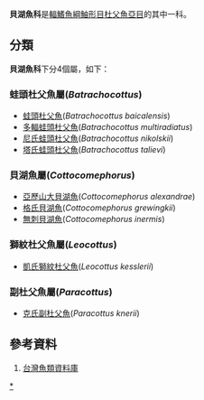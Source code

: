 {{Automatic Taxobox
| taxon = Cottidae
| authority = 
| subdivision_ranks = [[屬|屬]]
| subdivision = 見內文
}}

'''貝湖魚科'''是[[輻鰭魚綱|輻鰭魚綱]][[鮋形目|鮋形目]][[杜父魚亞目|杜父魚亞目]]的其中一科。

==分類==
'''貝湖魚科'''下分4個屬，如下：
===蛙頭杜父魚屬(''Batrachocottus'')===
*[[蛙頭杜父魚|蛙頭杜父魚]](''Batrachocottus baicalensis'')	
*[[多輻蛙頭杜父魚|多輻蛙頭杜父魚]](''Batrachocottus multiradiatus'')	
*[[尼氏蛙頭杜父魚|尼氏蛙頭杜父魚]](''Batrachocottus nikolskii'')
*[[塔氏蛙頭杜父魚|塔氏蛙頭杜父魚]](''Batrachocottus talievi'')
===貝湖魚屬(''Cottocomephorus'')===
*[[亞歷山大貝湖魚|亞歷山大貝湖魚]](''Cottocomephorus alexandrae'')
*[[格氏貝湖魚|格氏貝湖魚]](''Cottocomephorus grewingkii'')
*[[無刺貝湖魚|無刺貝湖魚]](''Cottocomephorus inermis'')
===獅紋杜父魚屬(''Leocottus'')===
*[[凱氏獅紋杜父魚|凱氏獅紋杜父魚]](''Leocottus kesslerii'')
===副杜父魚屬(''Paracottus'')===
*[[克氏副杜父魚|克氏副杜父魚]](''Paracottus knerii'')

==參考資料==
#[https://web.archive.org/web/20160526235836/http://fishdb.sinica.edu.tw/AjaxTree/tree.php 台灣魚類資料庫]

{{taxonbar}}
[[Category:貝湖魚科|*]]